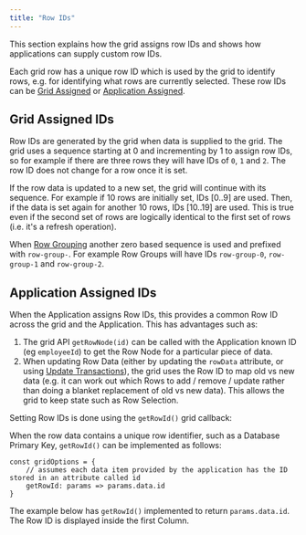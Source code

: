 ```yaml
---
title: "Row IDs"
---
```


This section explains how the grid assigns row IDs and shows how applications can supply custom row IDs.  

Each grid row has a unique row ID which is used by the grid to identify rows, e.g. for identifying what 
rows are currently selected. These row IDs can be [Grid Assigned](/row-ids/#grid-assigned-ids) or 
[Application Assigned](/row-ids/#application-assigned-ids).   


## Grid Assigned IDs

Row IDs are generated by the grid when data is supplied to the grid. The grid uses a sequence starting at 0 and 
incrementing by 1 to assign row IDs, so for example if there are three rows they will have IDs of `0`, `1` and `2`. 
The row ID does not change for a row once it is set.

If the row data is updated to a new set, the grid will continue with its sequence. For example if 10 rows are initially 
set, IDs [0..9] are used. Then, if the data is set again for another 10 rows, IDs [10..19] are used. This is true even if 
the second set of rows are logically identical to the first set of rows (i.e. it's a refresh operation).

When [Row Grouping](/grouping/) another zero based sequence is used and prefixed with `row-group-`. For example Row Groups
will have IDs `row-group-0`, `row-group-1` and `row-group-2`.

## Application Assigned IDs

When the Application assigns Row IDs, this provides a common Row ID across the grid and the Application. This has advantages such as:

1. The grid API `getRowNode(id)` can be called with the Application known ID (eg `employeeId`) to get the Row Node for a particular piece of data.
1. When updating Row Data (either by updating the `rowData` attribute, or using [Update Transactions](/data-update-transactions/)), the grid uses the Row ID to map old vs new data (e.g. it can work out which Rows to add / remove / update rather than doing a blanket replacement of old vs new data). This allows the grid to keep state such as Row Selection.

Setting Row IDs is done using the `getRowId()` grid callback:

<api-documentation source='grid-options/properties.json' section='rowModels' names='["getRowId"]' ></api-documentation>

When the row data contains a unique row identifier, such as a Database Primary Key, `getRowId()` can be implemented as follows: 

```
const gridOptions = {
    // assumes each data item provided by the application has the ID stored in an attribute called id
    getRowId: params => params.data.id
}
```

The example below has `getRowId()` implemented to return `params.data.id`. The Row ID is displayed inside the first Column.

<GridExampleRunner title='Get Row ID' name='get-row-id' type='generated' options=' { "modules": ["clientside"] }'></GridExampleRunner>